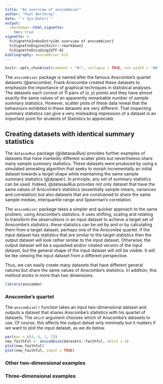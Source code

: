 ```yaml
---
title: "An overview of anscombiser"
author: "Paul Northrop"
date: "`r Sys.Date()`"
output: 
  rmarkdown::html_vignette:
    toc: true
vignette: >
  %\VignetteIndexEntry{An overview of anscombiser}
  %\VignetteEngine{knitr::rmarkdown}
  %\VignetteEncoding{UTF-8}
bibliography: anscombiser.bib
---
```


```r
knitr::opts_chunk$set(comment = "#>", collapse = TRUE, out.width = '80%', global.par = TRUE, fig.align = 'center', fig.width = 7, fig.height = 5)
```

The `anscombiser` package is named after the famous Anscombe's quartet datasets (@anscombe).  Frank Anscombe created these datasets to emphasize the importance of graphical techniques in statistical analyses.  The datasets each consist of 11 pairs of $(x, y)$ points and they have almost exactly the same values of an apparently remarkable number of sample summary statistics.  However, scatter plots of these data reveal that the behaviours exhibited in these datasets are very different.  That inspecting summary statistics can give a very misleading impression of a dataset is an important point for students of Statistics to appreciate.

## Creating datasets with identical summary statistics

The `datasauRus` package (@datasauRus) provides further examples of datasets that have markedly different scatter plots but nevertheless share many sample summary statistics.  These datasets were produced by using a simulated annealing algorithm that seeks to morph incrementally an initial dataset towards a target shape while maintaining the same sample summary statistics (@dpaper). In principle, any set of summary statistics can be used.  Indeed, @datasauRus provides not only dataset that have the same values of Anscombe's statistics (essentially sample means, variances and correlation) but also datasets that are constrained to share the same sample median, interquartile range and Spearman's correlation.

The `anscombiser` package takes a simpler and quicker approach to the same problem, using Anscombe's statistics.  It uses shifting, scaling and rotating to transform the observations in an input dataset to achieve a target set of Anscombe's statistics.  these statistics can be set by and or by calculating them from a target dataset, perhaps one of the Anscombe quartet.  If the input dataset has statistics that are similar to the target statistics then the output dataset will look rather similar to the input dataset.  Otherwise, the output dataset will be a squashed and/or rotated version of the input dataset, but the general shape of the input dataset will still be visible.  It will be like viewing the input dataset from a different perspective.

Thus, we can easily create many datasets that have different general natures but share the same values of Anscombe's statistics.  In addition, this method works in more than two dimensions. 

```r
library(anscombe)
```

### Anscombe's quartet

The `anscombise()` function takes an input two-dimensional dataset and outputs a dataset that shares Anscombe's statistics with his quartet of datasets.  The `which` argument chooses which of Anscombe's datasets to use.  Of course, this affects the output datset only minimally but it matters if we want to plot the input dataset, as we do below.

```r
par(mar = c(4, 4, 1, 1))
new_faithful <- anscombise(datasets::faithful, which = 4)
plot(new_faithful)
plot(new_faithful, input = TRUE)
```

### Other two-dimensional examples

### Three-dimensional examples

